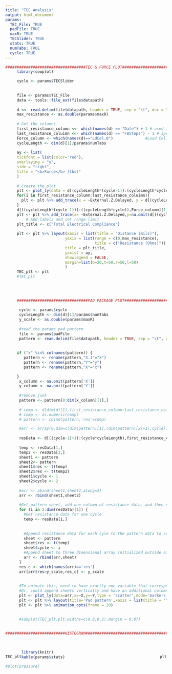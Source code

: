 ```yaml
---
title: "TEC Analysis"
output: html_document
params:
  TEC_File: TRUE
  padFile: TRUE
  maxR: TRUE
  TECSlider: TRUE 
  stats: TRUE
  numTabs: TRUE
  cycle: TRUE
---
```


```r

###################################TEC & FORCE PLOT##################################################################################
     library(cowplot)

     cycle <- params$TECSlider
     
    
     file <- params$TEC_File
     data <- tools::file_ext(file$datapath)
     
     d <<- read.delim(file$datapath, header = TRUE, sep = "\t", dec = ".", comment.char = "!", fill = TRUE,skip=22)
     max_resistance <- as.double(params$maxR)
    
     # Get the columns
     first_resistance_column <<- which(names(d) == "Date") + 1 # used to indicate which column is the first one that contains resistacne data
     last_resistance_coluimn <<- which(names(d) == "FBSteps") - 1 # specifies the last column that contains resistance data
     Force_column <- which(names(d)=="LdCel.0")              #Load Cell data - forces
     cycleLength <- dim(d)[1]/params$numTabs
     
     ay <- list(
     tickfont = list(color='red'),
     overlaying = "y",
     side = "right",
     title = "<b>Force</b> (lbs)"
     )
    
     # Create the plot
     plt <- plot_ly(data = d[(cycleLength*(cycle-1)):(cycleLength*cycle),], type = "scatter", mode = "lines")
     for(i in first_resistance_column:last_resistance_coluimn){
       plt <- plt %>% add_trace(x = ~External.Z.Delayed, y = d[(cycleLength*(cycle-1)):(cycleLength*cycle),i], name = names(d)[i])
     }
     d[((cycleLength*(cycle-1))):((cycleLength*cycle)),Force_column][1] <- 0
     plt <- plt %>% add_trace(x= ~External.Z.Delayed,y=na.omit(d[((cycleLength*(cycle-1))):((cycleLength*cycle)),Force_column]),name = "Force", yaxis="y2",line=list(width=5,color='red'))      #Force trace
         # Add labels and set range limit
     plt_title <- c("Total Electrical Compliance")
   
     plt <- plt %>% layout(xaxis = list(title = "Distance (mils)"),
                          yaxis = list(range = c(0,max_resistance),
                                       title = c("Resistance (Ohms)")),
                          title = plt_title,
                          yaxis2 = ay,
                          showlegend = FALSE,
                          margin=list(b=20,t=50,r=50,l=50)
                          )
     TEC_plt <- plt
     #TEC_plt
     
     
     
     
     ###############################PAD PACKAGE PLOT#########################################
     
      cycle <- params$cycle
      cycleLength <- dim(d)[1]/params$numTabs 
      y_scale <- as.double(params$maxR)
      
      #read the params pad pattern
      file <- params$padFile
      pattern <- read.delim(file$datapath, header = TRUE, sep = "\t", dec = ".", comment.char = "!", fill = TRUE,skip=2)
      
      
     if ("x" %in% colnames(pattern)) {
        pattern <- rename(pattern,"X.1"="X")
        pattern <- rename(pattern,"Y"="y")
        pattern <- rename(pattern,"X"="x")

     }
      x_column <- na.omit(pattern['X'])
      y_column <- na.omit(pattern['Y'])
      
      #remove junk
      pattern <- pattern[0:dim(x_column)[1],]
      
      # comp <- d[dim(d)[1],first_resistance_column:last_resistance_coluimn]
      # comp <- as.numeric(comp)
      # pattern <- cbind(pattern,'res'=comp)

      #arr <- array(0,dim=c(dim(pattern)[1],(dim(pattern)[2]+1),cycle))
      
      resData <- d[((cycle-1)+1):(cycle*cycleLength),first_resistance_column:last_resistance_coluimn,] #address each res set with resData[n,]
      
      temp <- resData[1,]
      temp2 <- resData[2,]
      sheet1 <- pattern
      sheet2<- pattern
      sheet1$res <- t(temp)
      sheet2$res <- t(temp2)
      sheet1$cycle <- 1
      sheet2$cycle <- 2
  
      #arr <- abind(sheet1,sheet2,along=3)
      arr <- rbind(sheet1,sheet2)
  
      #Get pattern sheet, add one column of resistance data, and then stack sheets together. To add one column... 
      for (i in 2:dim(resData)[1]) {
        #Get resistance data for one cycle
        temp <- resData[i,]
        
        
        #Append resistance data for each cyle to the pattern data to create a sheet
        sheet <- pattern
        sheet$res <- t(temp)
        sheet$cycle <- i
        #Append sheet to three dimensional array initialized outside of the loop
        arr <- rbind(arr,sheet)
      }
      res_c <- which(names(arr)=='res')
      arr[arr$res>y_scale,res_c] <- y_scale
      
       
      #To animate this, need to have exactly one variable that corresponds to the X/Y position sheet
      #Or, could append sheets vertically and have an additional column label for cycle, and set frame to cycle 
      plt <- plot_ly(data=arr,x=~X,y=~Y,type = 'scatter',mode='markers',color=~res,frame=~cycle)
      plt <- plt %>% layout(title='Pad pattern',xaxis = list(title = ""),yaxis = list(title = ""))
      plt <- plt %>% animation_opts(frame = 20)
      
      
      #subplot(TEC_plt,plt,widths=c(0.8,0.2),margin = 0.07)     
   

##########################HISTOGRAM###################################################
      
      
```



<div>
 <div style = "float:left">
 ```r
 TEC_plt
 ```
 </div>

 <div style = "float:right">
 ```r
 plt
 ```
 </div>
</div>



```r
library(knitr)
kable(params$stats)
```



```r
#plot(pressure)
```


 
  
    